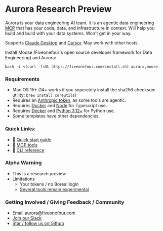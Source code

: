 
# Aurora Research Preview

Aurora is your data engineering AI team. It is an agentic data engineering [MCP](https://modelcontextprotocol.io/introduction) that has your code, data, and infrastructure in context. Will help you build and build with your data systems. Won't get in your way.

Supports [Claude Desktop](https://claude.ai/download) and [Cursor](https://www.cursor.com/). May work with other hosts.

Install Moose (Fiveonefour's open source developer framework for Data Engineering) and Aurora:

```
bash -i <(curl -fsSL https://fiveonefour.com/install.sh) aurora,moose
```

### Requirements

- Mac OS 15+ (14+ works if you seperately install the sha256 checksum utility: `brew install coreutils`)
- Requires an [Anthropic token](https://www.anthropic.com/), as some tools are agentic.
- Requires [Docker](https://www.docker.com/) and [Node](https://nodejs.org/en) for Typescript use.  
- Requires [Docker](https://www.docker.com/) and [Python 3.12+](https://www.python.org/downloads/) for Python use. 
- Some templates have other dependencies. 

### Quick Links:

- 🔗 [Quick start guide](https://docs.fiveonefour.com/aurora/quickstart)
- 🔗 [MCP tools](https://docs.fiveonefour.com/aurora/tool-reference)
- 🔗 [CLI reference](https://docs.fiveonefour.com/aurora/cli-reference)

### Alpha Warning

- This is a research preview
- Limitations
    - Your tokens / no Boreal login
    - [Several tools remain experimental](https://docs.fiveonefour.com/aurora/tool-reference#experimental-tools)

### Getting Involved / Giving Feedback / Community

- [Email aurora@fiveonefour.com](mailto:aurora@fiveonefour.com)
- [Join our Slack](https://join.slack.com/t/moose-community/shared_invite/zt-2fjh5n3wz-cnOmM9Xe9DYAgQrNu8xKxg)
- [Star / follow us on Github](https://github.com/514-labs/moose)
